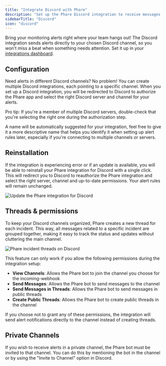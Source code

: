 ```yaml
---
title: "Integrate Discord with Phare"
description: "Set up the Phare Discord integration to receive messages in your Discord server when your websites or APIs are down."
sidebarTitle: "Discord"
icon: "discord"
---
```


Bring your monitoring alerts right where your team hangs out! The Discord integration sends alerts directly to your chosen Discord channel, so you won't miss a beat when something needs attention. Set it up in your <a href="https://app.phare.io/organization/apps" rel="nofollow">integrations dashboard</a>.

## Configuration

Need alerts in different Discord channels? No problem! You can create multiple Discord integrations, each pointing to a specific channel. When you set up a Discord integration, you will be redirected to Discord to authorize the Phare app and select the right Discord server and channel for your alerts.

<Tip>
    Pro tip: If you're a member of multiple Discord servers, double-check that
    you're selecting the right one during the authorization step.
</Tip>

A name will be automatically suggested for your integration, feel free to give it a more descriptive name that helps you identify it when setting up alert rules later, especially if you're connecting to multiple channels or servers.

## Reinstallation

If the integration is experiencing error or if an update is available, you will be able to reinstall your Phare integration for Discord with a single click. This will redirect you to Discord to reauthorize the Phare integration and select the right server, channel and up-to-date permissions. Your alert rules will remain unchanged.

<Frame>
    <img
        src="/images/integrations/discord/update-integration.webp"
        alt="Update the Phare integration for Discord"
    />
</Frame>

## Threads & permissions

To keep your Discord channels organized, Phare creates a new thread for each incident. This way, all messages related to a specific incident are grouped together, making it easy to track the status and updates without cluttering the main channel.

<Frame>
    <img
        src="/images/integrations/discord/discord-threads.webp"
        alt="Phare incident threads on Discord"
    />
</Frame>

This feature can only work if you allow the following permissions during the integration setup:

- **View Channels**: Allows the Phare bot to join the channel you choose for the incoming-webhook
- **Send Messages**: Allows the Phare bot to send messages to the channel
- **Send Messages in Threads**: Allows the Phare bot to send messages in public threads
- **Create Public Threads**: Allows the Phare bot to create public threads in the channel

If you choose not to grant any of these permissions, the integration will send alert notifications directly to the channel instead of creating threads.

## Private Channels

If you wish to receive alerts in a private channel, the Phare bot must be invited to that channel. You can do this by mentioning the bot in the channel or by using the "Invite to Channel" option in Discord.